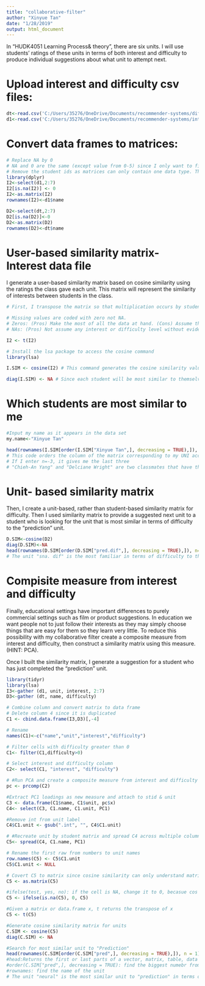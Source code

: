 ---
title: "collaborative-filter"
author: "Xinyue Tan"
date: "1/28/2019"
output: html_document
---

In "HUDK4051 Learning Process& theory", there are six units. I will use students' ratings of these units in terms of both interest and difficulty to produce individual suggestions about what unit to attempt next.

# Upload interest and difficulty csv files:
```{r, warning=FALSE, message=FALSE}
dt<-read.csv('C:/Users/35276/OneDrive/Documents/recommender-systems/difficulty.csv')
d1<-read.csv('C:/Users/35276/OneDrive/Documents/recommender-systems/interest.csv')
```

# Convert data frames to matrices:
```{r, warning=FALSE, message=FALSE}
# Replace NA by 0
# NA and 0 are the same (except value from 0-5) since I only want to find the similarity. I can even enter 99
# Remove the student ids as matrices can only contain one data type. Then rename row names with the student ids.
library(dplyr)
I2<-select(d1,2:7)
I2[is.na(I2)] <- 0
I2<-as.matrix(I2)
rownames(I2)<-d1$name

D2<-select(dt,2:7)
D2[is.na(D2)]<-0
D2<-as.matrix(D2)
rownames(D2)<-dt$name
```

# User-based similarity matrix- Interest data file
I generate a user-based similarity matrix based on cosine similarity using the ratings the class gave each unit. This matrix will represent the similarity of interests between students in the class.

```{r, warning=FALSE, message=FALSE}
# First, I transpose the matrix so that multiplication occurs by students rather than units.

# Missing values are coded with zero not NA.
# Zeros: (Pros) Make the most of all the data at hand. (Cons) Assume that people have no interest in the unit with missing data or think the unit extremely easy, which is seldom the case.
# NAs: (Pros) Not assume any interest or difficulty level without evidence. (Cons) Cosine function can't deal with missing values in a vector, which means some data that are not NAs will be wasted.

I2 <- t(I2)

# Install the lsa package to access the cosine command
library(lsa)

I.SIM <- cosine(I2) # This command generates the cosine similarity values for each pair of students as a new matrix. 

diag(I.SIM) <- NA # Since each student will be most similar to themselves, I remove that information
```

# Which students are most similar to me 
```{r, warning=FALSE, message=FALSE}
#Input my name as it appears in the data set
my.name<-"Xinyue Tan"

head(rownames(I.SIM[order(I.SIM["Xinyue Tan",], decreasing = TRUE),]), n = 2)
# This code orders the column of the matrix corresponding to my UNI according to similarity and returns the top two UNI ids for the students who's interests are most similar to mine
# If I enter n=-3, it gives me the last three
# "Chieh-An Yang" and "Delciane Wright" are two classmates that have the most similar interest as I do.
```

# Unit- based similarity matrix
Then, I create a unit-based, rather than student-based similarity matrix for difficulty. Then I used similarity matrix to provide a suggested next unit to a student who is looking for the unit that is most similar in terms of difficulty to the "prediction" unit. 

```{r, warning=FALSE, message=FALSE}
D.SIM<-cosine(D2)
diag(D.SIM)<-NA
head(rownames(D.SIM[order(D.SIM["pred.dif",], decreasing = TRUE),]), n=1)
# The unit "sna. dif" is the most familiar in terms of difficulty to the "prediction" unit.
```

# Compisite measure from interest and difficulty
Finally, educational settings have important differences to purely commercial settings such as film or product suggestions. In education we want people not to just follow their interests as they may simply choose things that are easy for them so they learn very little. To reduce this possibility with my collaborative filter create a composite measure from interest and difficulty, then construct a similarity matrix using this measure. (HINT: PCA). 

Once I built the similarity matrix, I generate a suggestion for a student who has just completed the "prediction" unit.

```{r, warning=FALSE, message=FALSE}
library(tidyr)
library(lsa)
I3<-gather (d1, unit, interest, 2:7)
D3<-gather (dt, name, difficulty)

# Combine column and convert matrix to data frame
# Delete column 4 since it is duplicated
C1 <- cbind.data.frame(I3,D3)[,-4]

# Rename 
names(C1)<-c("name","unit","interest","difficulty")

# Filter cells with difficulty greater than 0
C1<- filter(C1,difficulty>0)

# Select interest and difficulty column
C2<- select(C1, "interest", "difficulty")

# #Run PCA and create a composite measure from interest and difficulty
pc <- prcomp(C2)

#Extract PC1 loadings as new measure and attach to stid & unit
C3 <- data.frame(C1$name, C1$unit, pc$x)
C4<- select(C3, C1.name, C1.unit, PC1)

#Remove int from unit label
C4$C1.unit <- gsub(".int", "", C4$C1.unit)

# #Recreate unit by student matrix and spread C4 across multiple columns
C5<- spread(C4, C1.name, PC1)

# Rename the first raw from numbers to unit names
row.names(C5) <- C5$C1.unit
C5$C1.unit <- NULL

# Covert C5 to matrix since cosine similarity can only understand matrix
C5 <- as.matrix(C5)

#ifelse(test, yes, no): if the cell is NA, change it to 0, becasue cos accept only o and cannot run NA  
C5 <- ifelse(is.na(C5), 0, C5)

#Given a matrix or data.frame x, t returns the transpose of x
C5 <- t(C5)

#Generate cosine similarity matrix for units
C.SIM <- cosine(C5)
diag(C.SIM) <- NA

#Search for most similar unit to "Prediction"
head(rownames(C.SIM[order(C.SIM["pred",], decreasing = TRUE),]), n = 1)
#head:Returns the first or last parts of a vector, matrix, table, data frame or function.
#order(C.SIM["pred",], decreasing = TRUE): find the biggest numebr from the descending order 
#rownames: find the name of the unit
# The unit "neural" is the most similar unit to "prediction" in terms of both the difficulty and interest
```
